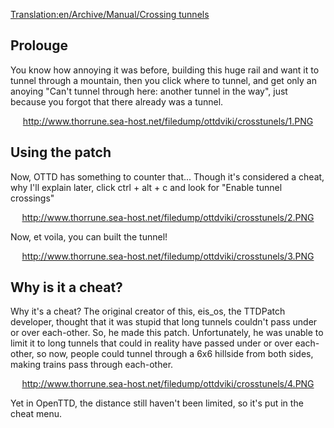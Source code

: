 [[Translation:en/Archive/Manual/Crossing tunnels]]
== Prolouge ==

You know how annoying it was before, building this huge rail and want it to tunnel through a mountain, then you click where to tunnel, and get only an anoying "Can't tunnel through here: another tunnel in the way", just because you forgot that there already was a tunnel.

<center>http://www.thorrune.sea-host.net/filedump/ottdviki/crosstunels/1.PNG</center>

== Using the patch ==



Now, OTTD has something to counter that... Though it's considered a cheat, why I'll explain later, click ctrl + alt + c and look for "Enable tunnel crossings"

<center>http://www.thorrune.sea-host.net/filedump/ottdviki/crosstunels/2.PNG</center>


Now, et voila, you can built the tunnel!

<center>http://www.thorrune.sea-host.net/filedump/ottdviki/crosstunels/3.PNG</center>

== Why is it a cheat? ==

Why it's a cheat? The original creator of this, eis_os, the TTDPatch developer, thought that it was stupid that long tunnels couldn't pass under or over each-other. So, he made this patch.  Unfortunately, he was unable to limit it to long tunnels that could in reality have passed under or over each-other, so now, people could tunnel through a 6x6 hillside from both sides, making trains pass through each-other. 

<center>http://www.thorrune.sea-host.net/filedump/ottdviki/crosstunels/4.PNG</center>


Yet in OpenTTD, the distance still haven't been limited, so it's put in the cheat menu.